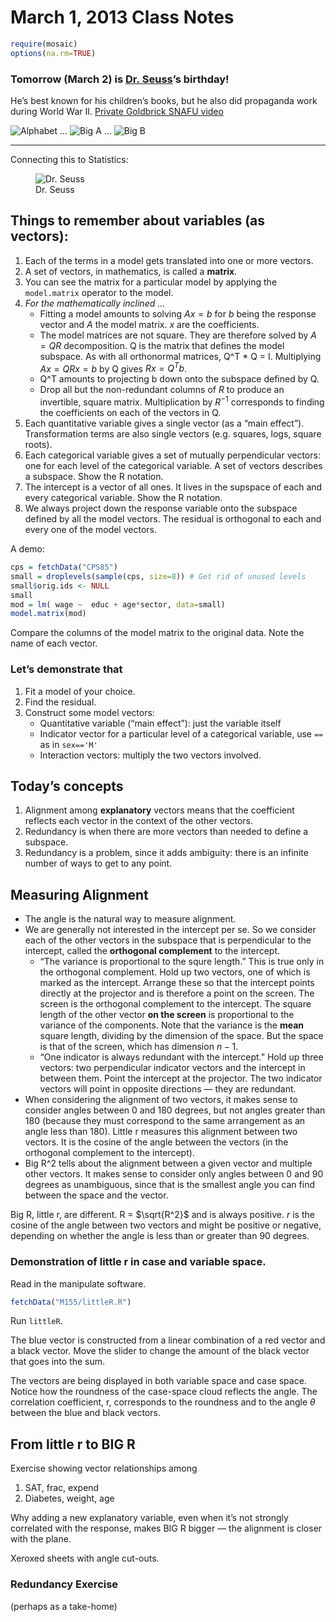 March 1, 2013 Class Notes
=============

```r
require(mosaic)
options(na.rm=TRUE)
```

### Tomorrow (March 2) is [Dr. Seuss](http://en.wikipedia.org/wiki/Dr._Seuss)'s birthday!

He's best known for his children's books, but he also did propaganda work during World War II.  [Private Goldbrick SNAFU video](http://www.youtube.com/watch?v=9J2i7cE6r4c)

![Alphabet](Amazing-Alphabet-Book.png) ... ![Big A](Big-A-little-a.png) ... ![Big B](Big-B-little-b.png)

--------------

Connecting this to Statistics:

![Dr. Seuss](Big-R-little-r.jpg)

## Things to remember about variables (as vectors):

1. Each of the terms in a model gets translated into one or more vectors.
2. A set of vectors, in mathematics, is called a **matrix**.
3. You can see the matrix for a particular model by applying the `model.matrix` operator to the model.
4. *For the mathematically inclined ...* 
    * Fitting a model amounts to solving $A x = b$ for $b$ being the response vector and $A$ the model matrix.  $x$ are the coefficients.
    * The model matrices are not square.  They are therefore solved by $A=QR$ decomposition.  Q is the matrix that defines the model subspace.  As with all orthonormal matrices, Q^T * Q = I. Multiplying $A x = Q R x = b$ by Q gives $R x = Q^T b$.  
    * Q^T amounts to projecting b down onto the subspace defined by Q.
    * Drop all but the non-redundant columns of $R$ to produce an invertible, square matrix.  Multiplication by $R^{-1}$ corresponds to finding the coefficients on each of the vectors in Q.
1. Each quantitative variable gives a single vector (as a "main effect").  Transformation terms are also single vectors (e.g. squares, logs, square roots).
2. Each categorical variable gives a set of mutually perpendicular vectors: one for each level of the categorical variable.  A set of vectors describes a subspace.  Show the R notation.
3. The intercept is a vector of all ones.  It lives in the supspace of each and every categorical variable.  Show the R notation.
4. We always project down the response variable onto the subspace defined by all the model vectors.  The residual is orthogonal to each and every one of the model vectors.

A demo:
```r
cps = fetchData("CPS85")
small = droplevels(sample(cps, size=8)) # Get rid of unused levels
small$orig.ids <- NULL
small
mod = lm( wage ~  educ + age*sector, data=small)
model.matrix(mod)
```

Compare the columns of the model matrix to the original data.  Note the name of each vector.

### Let's demonstrate that

1. Fit a model of your choice.  
2. Find the residual.
3. Construct some model vectors:
    * Quantitative variable ("main effect"): just the variable itself
    * Indicator vector for a particular level of a categorical variable, use `==` as in `sex=='M'`
    * Interaction vectors: multiply the two vectors involved.

## Today's concepts

1. Alignment among **explanatory** vectors means that the coefficient reflects each vector in the context of the other vectors.
1. Redundancy is when there are more vectors than needed to define a subspace.
2. Redundancy is a problem, since it adds ambiguity: there is an infinite number of ways to get to any point.

## Measuring Alignment

* The angle is the natural way to measure alignment.
* We are generally not interested in the intercept per se.  So we consider each of the other vectors in the subspace that is perpendicular to the intercept, called the **orthogonal complement** to the intercept.
    * "The variance is proportional to the squre length." This is true only in the orthogonal complement.   Hold up two vectors, one of which is marked as the intercept.  Arrange these so that the intercept points directly at the projector and is therefore a point on the screen.  The screen is the orthogonal complement to the intercept.  The square length of the other vector **on the screen** is proportional to the variance of the components.  Note that the variance is the **mean** square length, dividing by the dimension of the space.  But the space is that of the screen, which has dimension $n-1$.
    * "One indicator is always redundant with the intercept."  Hold up three vectors: two perpendicular indicator vectors and the intercept in between them.  Point the intercept at the projector.  The two indicator vectors will point in opposite directions --- they are redundant.
* When considering the alignment of two vectors, it makes sense to consider angles between 0 and 180 degrees, but not angles greater than 180 (because they must correspond to the same arrangement as an angle less than 180).  Little r measures this alignment between two vectors.  It is the cosine of the angle between the vectors (in the orthogonal complement to the intercept).
* Big R^2 tells about the alignment between a given vector and multiple other vectors.  It makes sense to consider only angles between 0 and 90 degrees as unambiguous, since that is the smallest angle you can find between the space and the vector.

Big R, little r, are different.  R = $\sqrt{R^2}$ and is always positive.  $r$ is the cosine of the angle between two vectors and might be positive or negative, depending on whether the angle is less than or greater than 90 degrees.

### Demonstration of little r in case and variable space.

Read in the manipulate software.
```r
fetchData("M155/littleR.R")
```
Run `littleR`.

The blue vector is constructed from a linear combination of a red vector and a black vector.  Move the slider to change the amount of the black vector that goes into the sum.  

The vectors are being displayed in both variable space and case space.  Notice how the roundness of the case-space cloud reflects the angle.  The correlation coefficient, r, corresponds to the roundness and to the angle $\theta$ between the blue and black vectors.

## From little r to BIG R

Exercise showing vector relationships among

1. SAT, frac, expend
2. Diabetes, weight, age

Why adding a new explanatory variable, even when it's not strongly correlated with the response, makes BIG R bigger --- the alignment is closer with the plane.

Xeroxed sheets with angle cut-outs.


### Redundancy Exercise 

(perhaps as a take-home)


